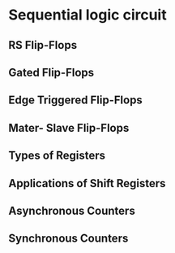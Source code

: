 # Sequential logic circuit

## RS Flip-Flops

## Gated Flip-Flops

## Edge Triggered Flip-Flops

## Mater- Slave Flip-Flops

## Types of Registers

## Applications of Shift Registers

## Asynchronous Counters

## Synchronous Counters

